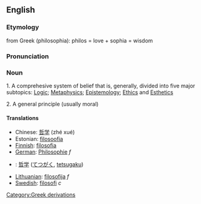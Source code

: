 ==English==
=== Etymology ===

from Greek (philosophia): philos = love + sophia = wisdom

=== Pronunciation ===


=== Noun ===

1.  A comprehesive system of belief that is, generally, divided into five major subtopics:  [[Logic]]; [[Metaphysics]]; [[Epistemology]]; [[Ethics]] and [[Esthetics]]

2. A general principle (usually moral)

==== Translations ====
*Chinese: [[哲学]] (zhé xué)
*Estonian: [[filosoofia]]
*[[Finnish]]: [[filosofia]]
*[[German]]: [[Philosophie]] ''f''
*{{ja}}: [[哲学]] ([[てつがく]], [[tetsugaku]])
*[[Lithuanian]]: [[filosofija]] ''f''
*[[Swedish]]: [[filosofi]] ''c''
[[Category:Greek derivations]]